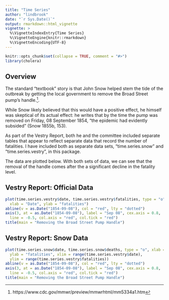 ```yaml
---
title: "Time Series"
author: "lindbrook"
date: "`r Sys.Date()`"
output: rmarkdown::html_vignette
vignette: >
  %\VignetteIndexEntry{Time Series}
  %\VignetteEngine{knitr::rmarkdown}
  %\VignetteEncoding{UTF-8}
---
```


```r
knitr::opts_chunk$set(collapse = TRUE, comment = "#>")
library(cholera)
```

## Overview

The standard "textbook" story is that John Snow helped stem the tide of the outbreak by getting the local government to remove the Broad Street pump's handle.^[https://www.cdc.gov/mmwr/preview/mmwrhtml/mm5334a1.htm].

While Snow likely believed that this would have a positive effect, he himself was skeptical of its actual effect: he writes that by the time the pump was removed on Friday, 08 September 1854, "the epidemic had evidently subsided" (Snow 1855b, 153).

As part of the Vestry Report, both he and the committee included separate tables that appear to reflect separate data that record the number of fatalities. I have included both as separate data sets, "time.series.snow" and "time.series.vestry", in this package.

The data are plotted below. With both sets of data, we can see that the removal of the handle comes after the a significant decline in the fatality level.

## Vestry Report: Official Data

```r
plot(time.series.vestry$date, time.series.vestry$fatalities, type = "o",
  xlab = "Date", ylab = "fatalities")
abline(v = as.Date("1854-09-08"), col = "red", lty = "dotted")
axis(3, at = as.Date("1854-09-08"), label = "Sep 08", cex.axis = 0.8, 
  line = -0.5, col.axis = "red", col.tick = "red")
title(main = "Removing the Broad Street Pump Handle")

```

## Vestry Report: Snow Data

```r
plot(time.series.snow$date, time.series.snow$deaths, type = "o", xlab = "Date",
  ylab = "fatalities", xlim = range(time.series.vestry$date), 
  ylim = range(time.series.vestry$fatalities))
abline(v = as.Date("1854-09-08"), col = "red", lty = "dotted")
axis(3, at = as.Date("1854-09-08"), label = "Sep 08", cex.axis = 0.8, 
  line = -0.5, col.axis = "red", col.tick = "red")
title(main = "Removing the Broad Street Pump Handle")
```
